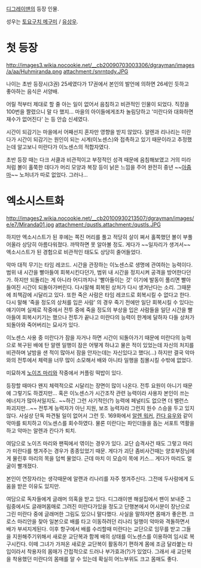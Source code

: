 [[디그레이맨]]의 등장 인물.

성우는 [[토요구치 메구미]] / [[유상우]].

= 첫 등장 =
http://images3.wikia.nocookie.net/__cb20090703003306/dgrayman/images/a/aa/Huhmiranda.png
attachment:/snrntpdy.JPG

나이는 초반 등장시(3권) 25세였다가 17권에서 본인의 발언에 의하면 26세인 듯하고 좋아하는 음식은 서양배.

어릴 적부터 제대로 할 줄 아는 일이 없어서 음침하고 비관적인 인물이 되었다. 직장을 100번을 짤렸으니 말 다 했지... 마을의 아이들에게조차 놀림당하고 '미란다와 대화하면 재수가 없어진다' 는 등 안습 신세였다.

시간이 되감기는 마을에서 어째선지 혼자만 영향을 받지 않았다. 알렌과 리나리는 미란다가 시간이 되감기는 원인이 되는 시계(이노센스)와 접촉하고 있기 때문이라고 추정했는데 알고보니 미란다가 이노센스의 적합자였다.

초반 등장 때는 다크 서클과 비관적이고 부정적인 성격 때문에 음침해보였고 거의 미라처럼 볼이 홀쭉한 데다가 머리 모양과 복장 등이 낡은 느낌을 주어 완전히 중년 ~~[[아줌마]]~~ 노처녀가 따로 없었다. 그러나...

= 엑소시스트화 =
http://images2.wikia.nocookie.net/__cb20100930213507/dgrayman/images/e/e7/Miranda01.jpg
attachment:/qustls.attachment:/qustls.JPG

하지만 엑소시스트가 된 후에는 쪽진 머리를 풀고 적당히 살이 쪄서 홀쪽했던 볼이 부풀어올라 상당히 아름다워졌다. 까딱하면 못 알아볼 정도. 게다가 ~~일자리가 생겨서~~ 엑소시스트가 된 경험으로 비관적인 태도도 상당히 줄어들었다.

악마 대적 무기는 타임 레코드. 시간을 관장하는 이노센스로 생명에 관여하는 능력이다. 범위 내 시간을 빨아들여 회복시킨다던가, 범위 내 시간을 정지시켜 공격을 방어한다던가. 하지만 되돌리는 게 아니라 어디까지나 '빨아들이는 것' 이기에 발동이 풀리면 빨아들여진 시간이 되돌아가버린다. 다시말해 회복된 상처가 다시 생겨난다는 소리. 그때문에 죄책감에 시달리고 있다. 또한 죽은 사람은 타임 레코드로 회복시킬 수 없다고 한다. 다시 말해 '죽을 정도의 상처를 입은 사람' 의 경우 죽기 전에만 일단 회복시킬 수 있다는 얘기이며 실제로 작중에서 전투 중에 죽을 정도의 부상을 입은 사람들을 일단 시간을 빨아들여 회복시키기는 했으나 전투가 끝나고 미란다의 능력이 한계에 달하자 다들 상처가 되돌아와 죽어버리는 묘사가 있다.


이노센스 사용 중 미란다가 잠을 자거나 하면 시간이 되돌아가기 때문에 미란다의 능력으로 복구된 배에 탄 알렌 일행이 잠은 어떻게 하냐고 물은 적이 있었는데 자신의 처지를 비관하며 날밤을 샌 적이 많아서 잠을 안자는데는 자신있다고 했다(...) 하지만 결국 악마와의 전투에서 체력을 너무 많이 소모해서 배와 아니타 일행을 침몰시킬 수밖에 없었다.

미묘하게 [[노이즈 마리]]와 작중에서 커플링 떡밥이 있다.

등장할 때마다 왠지 체력적으로 시달리는 장면이 많이 나온다. 전투 요원이 아니기 때문에 그렇기도 하겠지만... 혹은 이노센스가 시간조작 관련 능력이라 사용자 본인이 쓰는 에너지가 많아서일지도. ~~하긴 그런 사기적인(?) 능력에 페널티도 없으면 더 밸런스 파괴지만...~~ 전투계 능력자가 아닌 지원, 보조 능력자라 그런지 원수 스승을 두고 있지 않다. 사실상 단독 파견될 일이 없어서 그런 듯. 169화에서 [[알렌 워커]], [[칸다 유우]]와 같이 악마를 퇴치하고 이노센스를 회수하였다. 물론 미란다는 파인더들을 돕는 서포트 역활을 하고 악마는 알렌과 칸다가 퇴치.

여담으로 노이즈 마리와 팬픽에서 엮이는 경우가 있다. 교단 습격사건 때도 그렇고 마리가 미란다를 챙겨주는 경우가 종종있었기 때문. 게다가 괴단 좀비사건때는 양호부장님에게 물린후 마리의 목을 덥썩 물었다. 근데 마치 이 모습이 목에 키스... 게다가 마리도 얼굴이 빨개졌다.

본인이 연장자라는 생각때문에 알랜과 리나리를 자주 챙겨주신다. 그전에 두사람에게 도움을 받은 이유도 있지만. 

여담으로 독자들에게 글래머 의혹을 받고 있다. 디그래이맨 해설집에서 팬이 보내준 그림중에서도 글래머몸매로 그려진 미란다가있을 정도고 단행본에서 어시분이 장난으로 그린 미란다 중에 글래머한 그림도 있으니 말다했다. 사실을 말하자면 몸매가 좋은편. 크로스 마리안을 찾아 일본으로 배를 타고 이동하려던 리나리 일행이 악마와 격돌하면서 배가 부셔지게된다. 이후 항구에서 배를 수리할때 미란다는 교단으로 임무를 받고 그들을 지원해주기위해서 새로운 교단복과 함께 배의 상태를 이노센스를 이용하여 임시로 복구시킨다. 이떼 그녀가 가져온 새로운 교단복이 활동하기 편하게 몸에 조금 달라붙는 타입이라서 착용자의 몸매가 간접적으로 드러나 부가효과(?)가 있었다. 그래서 새 교단복을 착용했던 미란다의 몸매를 알 수 있는데 확실히 어느부위도 크고 몸매도 좋다.
